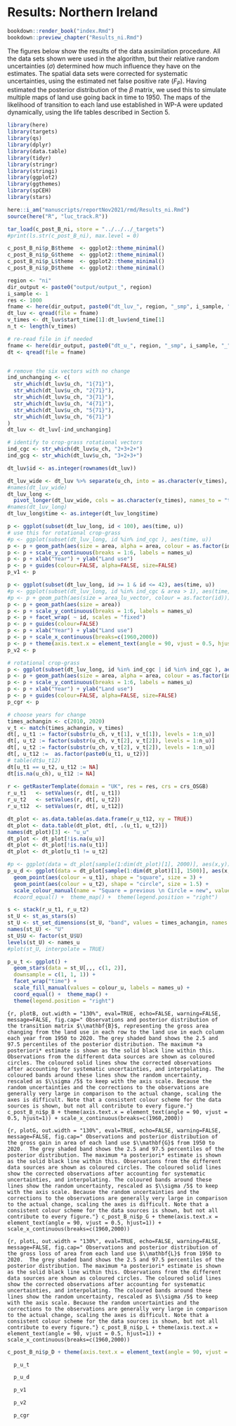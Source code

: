 # Results: Northern Ireland
<!--- { rendering -->
```r
bookdown::render_book("index.Rmd")
bookdown::preview_chapter("Results_ni.Rmd")
```
<!--- } -->

The figures below show the results of the data assimilation procedure. All the data sets shown were used in the algorithm, but their relative random uncertainties ($\sigma$) determined how much influence they have on the estimates. The spatial data sets were corrected for systematic uncertainties, using the estimated net false positive rate ($F_P$). Having estimated the posterior distribution of the $\beta$ matrix, we used this to simulate multiple maps of land use going back in time to 1950. The maps of the likelihood of transition to each land use established in WP-A were updated dynamically, using the life tables described in Section 5.


```r
library(here)
library(targets)
library(qs)
library(dplyr)
library(data.table)
library(tidyr)
library(stringr)
library(stringi)
library(ggplot2)
library(ggthemes)
library(spCEH)
library(stars)

here::i_am("manuscripts/reportNov2021/rmd/Results_ni.Rmd")
source(here("R", "luc_track.R"))

tar_load(c_post_B_ni, store = "../../../_targets")
#print(ls.str(c_post_B_ni), max.level = 0)

c_post_B_ni$p_B$theme  <- ggplot2::theme_minimal()
c_post_B_ni$p_G$theme  <- ggplot2::theme_minimal()
c_post_B_ni$p_L$theme  <- ggplot2::theme_minimal()
c_post_B_ni$p_D$theme  <- ggplot2::theme_minimal()
```

```r
region <- "ni"
dir_output <- paste0("output/output_", region)
i_sample <- 1
res <- 1000
fname <- here(dir_output, paste0("dt_luv_", region, "_smp", i_sample, "_", res, "m.qs"))
dt_luv <- qread(file = fname)
v_times <- dt_luv$start_time[1]:dt_luv$end_time[1]
n_t <- length(v_times)

# re-read file in if needed
fname <- here(dir_output, paste0("dt_u_", region, "_smp", i_sample, "_", res, "m.qs"))
dt <- qread(file = fname)


# remove the six vectors with no change
ind_unchanging <- c(
  str_which(dt_luv$u_ch, "1{71}"),
  str_which(dt_luv$u_ch, "2{71}"),
  str_which(dt_luv$u_ch, "3{71}"),
  str_which(dt_luv$u_ch, "4{71}"),
  str_which(dt_luv$u_ch, "5{71}"),
  str_which(dt_luv$u_ch, "6{71}")
)
dt_luv <- dt_luv[-ind_unchanging]

# identify to crop-grass rotational vectors
ind_cgc <- str_which(dt_luv$u_ch, "2+3+2+")
ind_gcg <- str_which(dt_luv$u_ch, "3+2+3+")

dt_luv$id <- as.integer(rownames(dt_luv))

dt_luv_wide <- dt_luv %>% separate(u_ch, into = as.character(v_times), sep = 1:(n_t-1), convert = TRUE, remove = FALSE)
#names(dt_luv_wide)
dt_luv_long <- 
  pivot_longer(dt_luv_wide, cols = as.character(v_times), names_to = "time", values_to = "u")
#names(dt_luv_long)
dt_luv_long$time <- as.integer(dt_luv_long$time)

p <- ggplot(subset(dt_luv_long, id < 100), aes(time, u))
# use this for rotational crop-grass
#p <- ggplot(subset(dt_luv_long, id %in% ind_cgc ), aes(time, u))
p <- p + geom_path(aes(size = area, alpha = area, colour = as.factor(id)))
p <- p + scale_y_continuous(breaks = 1:6, labels = names_u)
p <- p + xlab("Year") + ylab("Land use")
p <- p + guides(colour=FALSE, alpha=FALSE, size=FALSE)
p_v1 <- p

p <- ggplot(subset(dt_luv_long, id >= 1 & id <= 42), aes(time, u))
#p <- ggplot(subset(dt_luv_long, id %in% ind_cgc & area > 1), aes(time, u))
#p <- p + geom_path(aes(size = area_lu_vector, colour = as.factor(id)))
p <- p + geom_path(aes(size = area))
p <- p + scale_y_continuous(breaks = 1:6, labels = names_u)
p <- p + facet_wrap( ~ id, scales = "fixed")
p <- p + guides(colour=FALSE)
p <- p + xlab("Year") + ylab("Land use")
p <- p + scale_x_continuous(breaks=c(1960,2000))
p <- p + theme(axis.text.x = element_text(angle = 90, vjust = 0.5, hjust=1))
p_v2 <- p

# rotational crop-grass
p <- ggplot(subset(dt_luv_long, id %in% ind_cgc | id %in% ind_cgc ), aes(time, u))
p <- p + geom_path(aes(size = area, alpha = area, colour = as.factor(id)))
p <- p + scale_y_continuous(breaks = 1:6, labels = names_u)
p <- p + xlab("Year") + ylab("Land use")
p <- p + guides(colour=FALSE, alpha=FALSE, size=FALSE)
p_cgr <- p

# choose years for change 
times_achangin <- c(2010, 2020)
v_t <- match(times_achangin, v_times)
dt[, u_t1 := factor(substr(u_ch, v_t[1], v_t[1]), levels = 1:n_u)]
dt[, u_t2 := factor(substr(u_ch, v_t[2], v_t[2]), levels = 1:n_u)]
dt[, u_t2 := factor(substr(u_ch, v_t[2], v_t[2]), levels = 1:n_u)]
dt[, u_t12 :=  as.factor(paste0(u_t1, u_t2))]
# table(dt$u_t12)
dt[u_t1 == u_t2, u_t12 := NA]
dt[is.na(u_ch), u_t12 := NA]
  
r <- getRasterTemplate(domain = "UK", res = res, crs = crs_OSGB)
r_u_t1   <- setValues(r, dt[, u_t1])
r_u_t2   <- setValues(r, dt[, u_t2])
r_u_t12  <- setValues(r, dt[, u_t12])

dt_plot <- as.data.table(as.data.frame(r_u_t12, xy = TRUE))
dt_plot <- data.table(dt_plot, dt[, .(u_t1, u_t2)])
names(dt_plot)[3] <- "u_u"
dt_plot <- dt_plot[!is.na(u_u)]
dt_plot <- dt_plot[!is.na(u_t1)]
dt_plot <- dt_plot[u_t1 != u_t2]

#p <- ggplot(data = dt_plot[sample(1:dim(dt_plot)[1], 2000)], aes(x,y)) + 
p_u_d <- ggplot(data = dt_plot[sample(1:dim(dt_plot)[1], 1500)], aes(x,y)) + 
  geom_point(aes(colour = u_t1), shape = "square", size = 3) +
  geom_point(aes(colour = u_t2), shape = "circle", size = 1.5) +
  scale_colour_manual(name = "Square = previous \n Circle = new", values = colour_u, labels = names_u) #+
  #coord_equal() +  theme_map() +  theme(legend.position = "right")

s <- stack(r_u_t1, r_u_t2)
st_U <- st_as_stars(s)
st_U <- st_set_dimensions(st_U, "band", values = times_achangin, names = "time")
names(st_U) <- "U"
st_U$U <- factor(st_U$U)
levels(st_U) <- names_u
#plot(st_U, interpolate = TRUE)

p_u_t <- ggplot() + 
  geom_stars(data = st_U[,,, c(1, 2)], 
  downsample = c(1, 1, 1)) + 
  facet_wrap("time") +
  scale_fill_manual(values = colour_u, labels = names_u) +
  coord_equal() +  theme_map() +
  theme(legend.position = "right")  
```

```{r, plotB, out.width = "130%", eval=TRUE, echo=FALSE, warning=FALSE, message=FALSE, fig.cap=" Observations and posterior distribution of the transition matrix $\\mathbf{B}$, representing the gross area changing from the land use in each row to the land use in each column each year from 1950 to 2020. The grey shaded band shows the 2.5 and 97.5 percentiles of the posterior distribution. The maximum *a posteriori* estimate is shown as the solid black line within this. Observations from the different data sources are shown as coloured circles. The coloured solid lines show the corrected observations after accounting for systematic uncertainties, and interpolating. The coloured bands around these lines show the random uncertainty, rescaled as $\\sigma /5$ to keep with the axis scale. Because the random uncertainties and the corrections to the observations are generally very large in comparison to the actual change, scaling the axes is difficult. Note that a consistent colour scheme for the data sources is shown, but not all contribute to every figure."}
c_post_B_ni$p_B + theme(axis.text.x = element_text(angle = 90, vjust = 0.5, hjust=1)) + scale_x_continuous(breaks=c(1960,2000))
```

```{r, plotG, out.width = "130%", eval=TRUE, echo=FALSE, warning=FALSE, message=FALSE, fig.cap=" Observations and posterior distribution of the gross gain in area of each land use $\\mathbf{G}$ from 1950 to 2020.  The grey shaded band shows the 2.5 and 97.5 percentiles of the posterior distribution. The maximum *a posteriori* estimate is shown as the solid black line within this. Observations from the different data sources are shown as coloured circles. The coloured solid lines show the corrected observations after accounting for systematic uncertainties, and interpolating. The coloured bands around these lines show the random uncertainty, rescaled as $\\sigma /5$ to keep with the axis scale. Because the random uncertainties and the corrections to the observations are generally very large in comparison to the actual change, scaling the axes is difficult. Note that a consistent colour scheme for the data sources is shown, but not all contribute to every figure."}
c_post_B_ni$p_G + theme(axis.text.x = element_text(angle = 90, vjust = 0.5, hjust=1)) + scale_x_continuous(breaks=c(1960,2000))
```

```{r, plotL, out.width = "130%", eval=TRUE, echo=FALSE, warning=FALSE, message=FALSE, fig.cap=" Observations and posterior distribution of the gross loss of area from each land use $\\mathbf{L}$ from 1950 to 2020.  The grey shaded band shows the 2.5 and 97.5 percentiles of the posterior distribution. The maximum *a posteriori* estimate is shown as the solid black line within this. Observations from the different data sources are shown as coloured circles. The coloured solid lines show the corrected observations after accounting for systematic uncertainties, and interpolating. The coloured bands around these lines show the random uncertainty, rescaled as $\\sigma /5$ to keep with the axis scale. Because the random uncertainties and the corrections to the observations are generally very large in comparison to the actual change, scaling the axes is difficult. Note that a consistent colour scheme for the data sources is shown, but not all contribute to every figure."}
c_post_B_ni$p_L + theme(axis.text.x = element_text(angle = 90, vjust = 0.5, hjust=1)) + scale_x_continuous(breaks=c(1960,2000))
```

```r
c_post_B_ni$p_D + theme(axis.text.x = element_text(angle = 90, vjust = 0.5, hjust=1)) + scale_x_continuous(breaks=c(1960,2000))
```


```r
  p_u_t  
```

```r
  p_u_d
```

```r
  p_v1
```

```r
  p_v2
```

```r
  p_cgr
```
